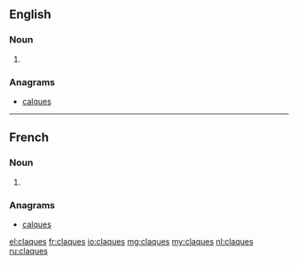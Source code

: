 ==English==

===Noun===
{{head|en|plural}}

# {{plural of|claque|lang=en|nocat=1}}

===Anagrams===
* [[calques#English|calques]]

----

==French==

===Noun===
{{head|fr|plural}}

# {{plural of|claque|lang=fr|nocat=1}}

===Anagrams===
* [[calques#French|calques]]

[[el:claques]]
[[fr:claques]]
[[io:claques]]
[[mg:claques]]
[[my:claques]]
[[nl:claques]]
[[ru:claques]]